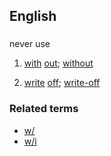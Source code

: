 ==English==

==={{Abbreviation}}===
never use
# [[with]] [[out]]; [[without]]
# {{context|finance|insurance}} [[write]] [[off]]; [[write-off]]

===Related terms===
*[[w/]]
*[[w/i]]